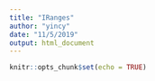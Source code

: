 ```yaml
---
title: "IRanges"
author: "yincy"
date: "11/5/2019"
output: html_document
---
```


```r
knitr::opts_chunk$set(echo = TRUE)
```






